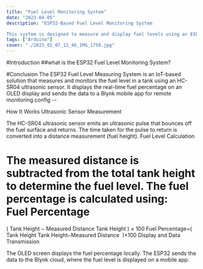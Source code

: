 ```yaml
---
title: "Fuel Level Monitoring System"
date: "2023-04-05"
description: "ESP32-Based Fuel Level Monitoring System

This system is designed to measure and display fuel levels using an ESP32 microcontroller. The setup includes an ultrasonic sensor to measure fuel height, an OLED display for real-time readings, and a mobile interface for remote monitoring. "
tags: ["Arduino"]
cover: "./2023_02_07_12_46_IMG_1758.jpg"
---
```

#Introduction
##what is the ESP32 Fuel Level Monitoring System?


#Conclusion
The ESP32 Fuel Level Measuring System is an IoT-based solution that measures and monitors the fuel level in a tank using an HC-SR04 ultrasonic sensor. It displays the real-time fuel percentage on an OLED display and sends the data to a Blynk mobile app for remote monitoring.config --

How It Works
Ultrasonic Sensor Measurement

The HC-SR04 ultrasonic sensor emits an ultrasonic pulse that bounces off the fuel surface and returns.
The time taken for the pulse to return is converted into a distance measurement (fuel height).
Fuel Level Calculation

The measured distance is subtracted from the total tank height to determine the fuel level.
The fuel percentage is calculated using:
Fuel Percentage
=
(
Tank Height
−
Measured Distance
Tank Height
)
×
100
Fuel Percentage=( 
Tank Height
Tank Height−Measured Distance
​
 )×100
Display and Data Transmission

The OLED screen displays the fuel percentage locally.
The ESP32 sends the data to the Blynk cloud, where the fuel level is displayed on a mobile app.
